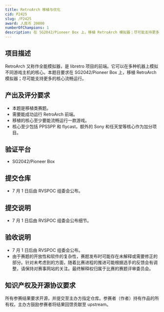 ```yaml
---
title: RetroArch 移植与优化
cid: P2425
slug: /P2425
award: 人民币 20000
numberOfChampions: 1
description: 在 SG2042/Pioneer Box 上，移植 RetroArch 模拟器；尽可能支持更多的核心流畅运行。
---
```



<ChallengesMetaInDoc />


<ChallengeRegistration />

## 项目描述

RetroArch 又称作全能模拟器，是 libretro 项目的前端。它可以在多种机器上模拟不同游戏主机的核心。本题目要求在 SG2042/Pioneer Box 上，移植 RetroArch 模拟器；尽可能支持更多的核心流畅运行。

## 产出及评分要求

- 本题是移植类赛题。
- 需要能成功运行 RetroArch 前端。
- 移植的核心至少要能流畅运行一款游戏。
- 核心至少包括 PPSSPP 和 flycast，额外的 Sony 和任天堂等核心作为加分项目。

## 验证平台

- SG2042/Pioneer Box

## 提交仓库

- 7 月 1 日后由 RVSPOC 组委会公布。

## 提交说明

- 7 月 1 日后由 RVSPOC 组委会公布细节。

## 验收说明

- 7 月 1 日后由 RVSPOC 组委会公布。
- 由于赛题的开放性和软件的复杂性，赛题发布时可能存在未解释或需要修正的部分。针对未考虑到的方面，随着比赛进程的推进可能根据选手的反馈会有调整，请保持对赛事网站的关注。最终解释权归属于比赛的赛题评审委员会。

## 知识产权及开源协议要求

所有参赛结果要求开源，并提交至主办方指定仓库。参赛者（作者）持有作品的所有权。主办方鼓励参赛者将结果回馈贡献至 upstream。

